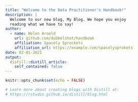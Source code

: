 ```yaml
---
title: "Welcome to the Data Practitioner's Handbook!"
description: |
  Welcome to our new blog, My Blog. We hope you enjoy 
  reading what we have to say!
author:
  - name: Helen Arnold 
    url: github.com/dubbelshot/handbook
    affiliation: Spacely Sprockets
    affiliation_url: https://example.com/spacelysprokets
date: 02-01-2021
output:
  distill::distill_article:
    self_contained: false
---
```


```r
knitr::opts_chunk$set(echo = FALSE)

# Learn more about creating blogs with Distill at:
# https://rstudio.github.io/distill/blog.html

```




